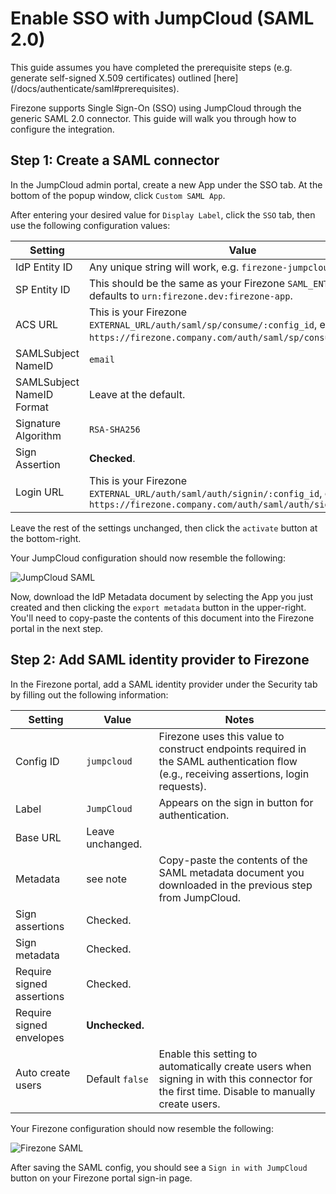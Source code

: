 
# Enable SSO with JumpCloud (SAML 2.0)

<Alert color="info">
This guide assumes you have completed the prerequisite steps
(e.g. generate self-signed X.509 certificates) outlined [here](/docs/authenticate/saml#prerequisites).
</Alert>

Firezone supports Single Sign-On (SSO) using JumpCloud through the generic SAML 2.0 connector.
This guide will walk you through how to configure the integration.

## Step 1: Create a SAML connector

In the JumpCloud admin portal, create a new App under
the SSO tab. At the bottom of the popup window, click `Custom SAML App`.

After entering your desired value for `Display Label`, click the `SSO` tab,
then use the following configuration values:

| Setting                   | Value                                                                                                                                      |
| ------------------------- | ------------------------------------------------------------------------------------------------------------------------------------------ |
| IdP Entity ID             | Any unique string will work, e.g. `firezone-jumpcloud`.                                                                                    |
| SP Entity ID              | This should be the same as your Firezone `SAML_ENTITY_ID`, defaults to `urn:firezone.dev:firezone-app`.                                    |
| ACS URL                   | This is your Firezone `EXTERNAL_URL/auth/saml/sp/consume/:config_id`, e.g. `https://firezone.company.com/auth/saml/sp/consume/jumpcloud`.  |
| SAMLSubject NameID        | `email`                                                                                                                                    |
| SAMLSubject NameID Format | Leave at the default.                                                                                                                      |
| Signature Algorithm       | `RSA-SHA256`                                                                                                                               |
| Sign Assertion            | **Checked**.                                                                                                                               |
| Login URL                 | This is your Firezone `EXTERNAL_URL/auth/saml/auth/signin/:config_id`, e.g. `https://firezone.company.com/auth/saml/auth/signin/jumpcloud` |

Leave the rest of the settings unchanged, then click the `activate` button at the bottom-right.

Your JumpCloud configuration should now resemble the following:

![JumpCloud SAML](https://user-images.githubusercontent.com/52545545/202558446-128e7484-eda6-429f-b6c1-dbabbf5dc7e3.png)

Now, download the IdP Metadata document by selecting the App you just created
and then clicking the `export metadata` button in the upper-right. You'll need
to copy-paste the contents of this document into the Firezone portal in the next step.

## Step 2: Add SAML identity provider to Firezone

In the Firezone portal, add a SAML identity provider under the Security tab
by filling out the following information:

| Setting                   | Value            | Notes                                                                                                                                       |
| ------------------------- | ---------------- | ------------------------------------------------------------------------------------------------------------------------------------------- |
| Config ID                 | `jumpcloud`      | Firezone uses this value to construct endpoints required in the SAML authentication flow (e.g., receiving assertions, login requests).      |
| Label                     | `JumpCloud`      | Appears on the sign in button for authentication.                                                                                           |
| Base URL                  | Leave unchanged. |                                                                                                                                             |
| Metadata                  | see note         | Copy-paste the contents of the SAML metadata document you downloaded in the previous step from JumpCloud.                                   |
| Sign assertions           | Checked.         |                                                                                                                                             |
| Sign metadata             | Checked.         |                                                                                                                                             |
| Require signed assertions | Checked.         |                                                                                                                                             |
| Require signed envelopes  | **Unchecked.**   |                                                                                                                                             |
| Auto create users         | Default `false`  | Enable this setting to automatically create users when signing in with this connector for the first time. Disable to manually create users. |

Your Firezone configuration should now resemble the following:

![Firezone SAML](https://user-images.githubusercontent.com/52545545/202557853-95246d0e-074c-4d31-ab89-26a3a3a7deda.png)

After saving the SAML config, you should see a `Sign in with JumpCloud` button
on your Firezone portal sign-in page.

